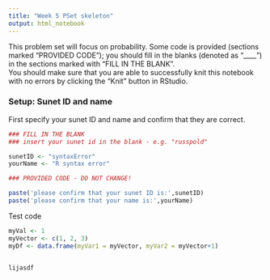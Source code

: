 ```yaml
---
title: "Week 5 PSet skeleton"
output: html_notebook
---
```



This problem set will focus on probability.  Some code is provided (sections marked "PROVIDED CODE"); you should fill in the blanks (denoted as "____") in the sections marked with "FILL IN THE BLANK".   
You should make sure that you are able to successfully knit this notebook with no errors by clicking the "Knit" button in RStudio.  

### Setup: Sunet ID and name

First specify your sunet ID and name and confirm that they are correct.

```r
### FILL IN THE BLANK
### insert your sunet id in the blank - e.g. "russpold"

sunetID <- "syntaxError"
yourName <- "R syntax error"

### PROVIDED CODE - DO NOT CHANGE!

paste('please confirm that your sunet ID is:',sunetID)
paste('please confirm that your name is:',yourName)

```

Test code

```r
myVal <- 1
myVector <- c(1, 2, 3)
myDf <- data.frame(myVar1 = myVector, myVar2 = myVector+1)


lijasdf
```

